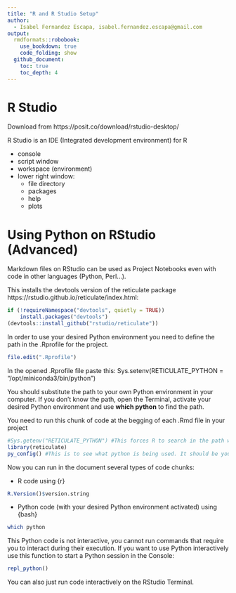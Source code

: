 ```yaml
---
title: "R and R Studio Setup"
author:
  - Isabel Fernandez Escapa, isabel.fernandez.escapa@gmail.com
output:
  rmdformats::robobook:
    use_bookdown: true
    code_folding: show
  github_document:
    toc: true
    toc_depth: 4
---
```


# R Studio 

Download from https://posit.co/download/rstudio-desktop/

R Studio is an IDE (Integrated development environment) for R

- console
- script window
- workspace (environment)
- lower right window:
    - file directory 
    - packages
    - help
    - plots


# Using Python on RStudio (Advanced)

Markdown files on RStudio can be used as Project Notebooks even with code in other languages (Python, Perl...). 

This installs the devtools version of the reticulate package https://rstudio.github.io/reticulate/index.html:
```r
if (!requireNamespace("devtools", quietly = TRUE))
    install.packages("devtools")
(devtools::install_github("rstudio/reticulate"))
```

In order to use your desired Python environment you need to define the path in the .Rprofile for the project. 
```r
file.edit(".Rprofile")
```
In the opened .Rprofile file paste this:
Sys.setenv(RETICULATE_PYTHON = "/opt/miniconda3/bin/python")

You should substitute the path to your own Python environment in your computer. If you don't know the path, open the Terminal, activate your desired Python environment and use **which python** to find the path.

You need to run this chunk of code at the begging of each .Rmd file in your project
```r
#Sys.getenv("RETICULATE_PYTHON") #This forces R to search in the path we set up in the .Rprofile  
library(reticulate)
py_config() #This is to see what python is being used. It should be your desired environment
```

Now you can run in the document several types of code chunks:

* R code using {r}
```r
R.Version()$version.string
```

* Python code (with your desired Python environment activated) using {bash}
```bash
which python
```

This Python code is not interactive, you cannot run commands that require you to interact during their execution. If you want to use Python interactively use this function to start a Python session in the Console:
```r
repl_python()
```
You can also just run code interactively on the RStudio Terminal.

